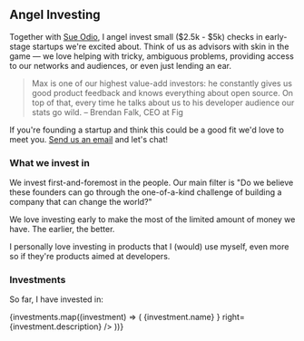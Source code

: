 
<div className="2xl:space-y-0 2xl:space-x-16 2xl:w-screen relative 2xl:ml-[-50vw] 2xl:mr-[-50vw] 2xl:inset-x-2/4 2xl:flex 2xl:flex-row 2xl:justify-between 2xl:px-12">
  <div className="flex-1" />
  <div className="flex-1">

## Angel Investing

Together with [Sue Odio](https://www.linkedin.com/in/sueodio/), I angel invest small ($2.5k - $5k) checks in early-stage startups we're excited about. Think of us as advisors with skin in the game — we love helping with tricky, ambiguous problems, providing access to our networks and audiences, or even just lending an ear.

> Max is one of our highest value-add investors: he constantly gives us good product feedback and knows everything about open source.
> On top of that, every time he talks about us to his developer audience our stats go wild.
> – Brendan Falk, CEO at Fig

If you're founding a startup and think this could be a good fit we'd love to meet you. [Send us an email](mailto:contact@mxstbr.com) and let's chat!

### What we invest in

We invest first-and-foremost in the people. Our main filter is "Do we believe these founders can go through the one-of-a-kind challenge of building a company that can change the world?"

We love investing early to make the most of the limited amount of money we have. The earlier, the better.

I personally love investing in products that I (would) use myself, even more so if they're products aimed at developers.

### Investments

So far, I have invested in:

<ItemList>
  {investments.map((investment) => (
    <ItemListItem
      key={investment.href}
      left={
        <a target="_blank" href={investment.href}>
          {investment.name}
        </a>
      }
      right={investment.description}
    />
  ))}
</ItemList>

</div>
<div className="flex-1" />
</div>